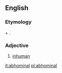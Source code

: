 ==English==

===Etymology===
{{der|en|la|ab||away from}} + {{m|la|homo|hominis|man}}.

===Adjective===
{{en-adj}} {{term-context|obsolete|lang=en}}

# [[inhuman]]

[[it:abhominal]]
[[pl:abhominal]]
